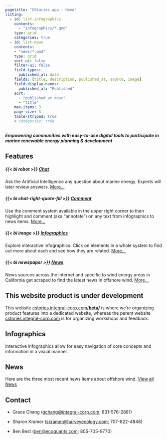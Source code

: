 ```yaml
---
pagetitle: "CStories.app - Home"
listing:
  - id: list-infographics
    contents:
      - "infographics/*.qmd"
    type: grid
    categories: true
  - id: list-news
    contents:
    - "news/*.qmd"
    type: grid
    sort-ui: false
    filter-ui: false
    field-types:
      published_at: date
    fields: [title, description, published_at, source, image]
    field-display-names:
      published_at: "Published"
    sort: 
      - "published_at desc"
      - "title"
    max-items: 3
    page-size: 3
    table-striped: true
    # categories: true
---
```


***Empowering communities with easy-to-use digital tools to participate in marine renewable energy planning & development*** 

## Features

::: {.grid}

##### {{< bi robot >}} [Chat](chat.qmd) {.g-col-12 .g-col-med-6 .g-col-lg-3}
Ask the Artificial Intelligence any question about marine energy. Experts will later review answers.
[More...](chat.qmd)

##### {{< bi chat-right-quote-fill >}} [Comment](comment.qmd) {.g-col-12 .g-col-med-6 .g-col-lg-3}
Use the comment system available in the upper right corner to then highlight and comment (aka "annotate") on any text from infographics to news items. [More...](comment.qmd)

##### {{< bi image >}} [Infographics](infographics.qmd) {.g-col-12 .g-col-med-6 .g-col-lg-3}
Explore interactive infographics. Click on elements in a whole system to find out more about each and see how they are related.
[More...](infographics.qmd)

##### {{< bi newspaper >}} [News](news.qmd) {.g-col-12 .g-col-med-6 .g-col-lg-3}
News sources across the internet and specific to wind energy areas in California get scraped to find the latest news in offshore wind.
[More...](news.qmd)

:::

::: {.callout-caution}

## This website product is under development

This website [cstories.integral-corp.com/**beta/**](https://cstories.integral-corp.com/beta/) is where we're organizing product features into a dedicated website, whereas the parent website
[cstories.integral-corp.com](https://cstories.integral-corp.com){target="_blank"} is for organizing workshops and feedback.
:::


## Infographics

Interactive infographics allow for easy navigation of core concepts and information in a visual manner.

::: {#list-infographics}
:::

## News

Here are the three most recent news items about offshore wind. [View all News](news.qmd)

::: {#list-news}
:::

## Contact

-   Grace Chang ([gchang\@integral-corp.com](gchang@integral-corp.com); 831-576-2881)

-   Sharon Kramer ([skramer\@harveyecology.com](skramer@harveyecology.com); 707-822-4848)

-   Ben Best ([ben\@ecoquants.com](mailto:ben@ecoquants.com); 805-705-9770)


<script type="text/javascript">
document.getElementById("list-news-pagination").style.visibility = "hidden";
</script>
